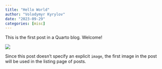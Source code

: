 ```yaml
---
title: "Hello World"
author: "Volodymyr Kyrylov"
date: "2023-09-29"
categories: [misc]
---
```


This is the first post in a Quarto blog. Welcome!

![](zima_shades.png)

Since this post doesn't specify an explicit `image`, the first image in the post will be used in the listing page of posts.
